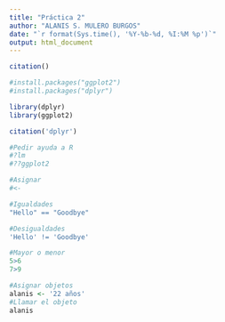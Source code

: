 ```yaml
---
title: "Práctica 2"
author: "ALANIS S. MULERO BURGOS"
date: "`r format(Sys.time(), '%Y-%b-%d, %I:%M %p')`"
output: html_document
---
```


```r
citation()
```


```r
#install.packages("ggplot2")
#install.packages("dplyr")
```

```r
library(dplyr)
library(ggplot2)
```

```r
citation('dplyr')
```



```r
#Pedir ayuda a R 
#?lm
#??ggplot2

#Asignar 
#<- 
```

```r
#Igualdades
"Hello" == "Goodbye"
```

```r
#Desigualdades
'Hello' != 'Goodbye'
```

```r
#Mayor o menor
5>6
7>9
```

```r
#Asignar objetos
alanis <- '22 años'
#Llamar el objeto
alanis
```

